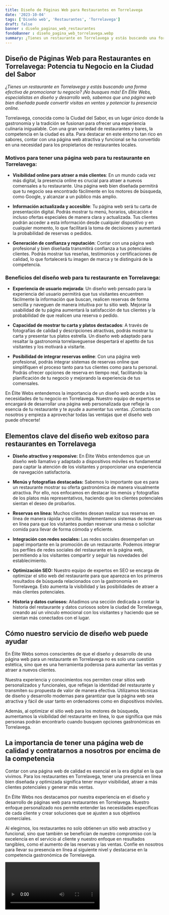 ```yaml
---
title: Diseño de Páginas Web para Restaurantes en Torrelavega
date: '2023-10-04'
tags: ['Diseño web', 'Restaurantes', 'Torrelavega']
draft: false
banner : diseño_paginas_web_restaurantes
fondoBanner : diseño_pagina_web_torrelavega.webp
summary: ¿Tienes un restaurante en Torrelavega y estás buscando una forma efectiva de promocionar tu negocio? ¡No busques más! En Élite Webs, especialistas en diseño y desarrollo web, sabemos que una página web bien diseñada puede convertir visitas en ventas y potenciar tu presencia online.
---
```


## Diseño de Páginas Web para Restaurantes en Torrelavega: Potencia tu Negocio en la Ciudad del Sabor

*¿Tienes un restaurante en Torrelavega y estás buscando una forma efectiva de promocionar tu negocio? ¡No busques más! En Élite Webs, especialistas en diseño y desarrollo web, sabemos que una página web bien diseñada puede convertir visitas en ventas y potenciar tu presencia online.*

Torrelavega, conocida como la Ciudad del Sabor, es un lugar único donde la gastronomía y la tradición se fusionan para ofrecer una experiencia culinaria inigualable. Con una gran variedad de restaurantes y bares, la competencia en la ciudad es alta. Para destacar en este entorno tan rico en sabores, contar con una página web atractiva y funcional se ha convertido en una necesidad para los propietarios de restaurantes locales.

### Motivos para tener una página web para tu restaurante en Torrelavega:

- **Visibilidad online para atraer a más clientes**: En un mundo cada vez más digital, la presencia online es crucial para atraer a nuevos comensales a tu restaurante. Una página web bien diseñada permitirá que tu negocio sea encontrado fácilmente en los motores de búsqueda, como Google, y alcanzar a un público más amplio.

- **Información actualizada y accesible**: Tu página web será tu carta de presentación digital. Podrás mostrar tu menú, horarios, ubicación e incluso ofertas especiales de manera clara y actualizada. Tus clientes podrán acceder a esta información desde cualquier dispositivo y en cualquier momento, lo que facilitará la toma de decisiones y aumentará la probabilidad de reservas o pedidos.

- **Generación de confianza y reputación**: Contar con una página web profesional y bien diseñada transmitirá confianza a tus potenciales clientes. Podrás mostrar tus reseñas, testimonios y certificaciones de calidad, lo que fortalecerá tu imagen de marca y te distinguirá de la competencia.

### Beneficios del diseño web para tu restaurante en Torrelavega:

- **Experiencia de usuario mejorada**: Un diseño web pensado para la experiencia del usuario permitirá que tus visitantes encuentren fácilmente la información que buscan, realicen reservas de forma sencilla y naveguen de manera intuitiva por tu sitio web. Mejorar la usabilidad de tu página aumentará la satisfacción de tus clientes y la probabilidad de que realicen una reserva o pedido.

- **Capacidad de mostrar tu carta y platos destacados**: A través de fotografías de calidad y descripciones atractivas, podrás mostrar tu carta y presentar tus platos estrella. Un diseño web adaptado para resaltar la gastronomía torrelaveguense despertará el apetito de tus visitantes y los motivará a visitarte.

- **Posibilidad de integrar reservas online**: Con una página web profesional, podrás integrar sistemas de reservas online que simplifiquen el proceso tanto para tus clientes como para tu personal. Podrás ofrecer opciones de reserva en tiempo real, facilitando la planificación de tu negocio y mejorando la experiencia de tus comensales.

En Élite Webs entendemos la importancia de un diseño web acorde a las necesidades de tu negocio en Torrelavega. Nuestro equipo de expertos se encargará de desarrollar una página web personalizada que refleje la esencia de tu restaurante y te ayude a aumentar tus ventas. ¡Contacta con nosotros y empieza a aprovechar todas las ventajas que el diseño web puede ofrecerte!

<GifSeo />

<Cta />

## Elementos clave del diseño web exitoso para restaurantes en Torrelavega

- **Diseño atractivo y responsive:** En Élite Webs entendemos que un diseño web llamativo y adaptado a dispositivos móviles es fundamental para captar la atención de los visitantes y proporcionar una experiencia de navegación satisfactoria.

- **Menús y fotografías destacadas:** Sabemos lo importante que es para un restaurante mostrar su oferta gastronómica de manera visualmente atractiva. Por ello, nos enfocamos en destacar los menús y fotografías de los platos más representativos, haciendo que los clientes potenciales sientan el deseo de probarlos.

- **Reservas en línea:** Muchos clientes desean realizar sus reservas en línea de manera rápida y sencilla. Implementamos sistemas de reservas en línea para que los visitantes puedan reservar una mesa o solicitar comida para llevar de forma cómoda y eficiente.

- **Integración con redes sociales:** Las redes sociales desempeñan un papel importante en la promoción de un restaurante. Podemos integrar los perfiles de redes sociales del restaurante en la página web, permitiendo a los visitantes compartir y seguir las novedades del establecimiento.

- **Optimización SEO:** Nuestro equipo de expertos en SEO se encarga de optimizar el sitio web del restaurante para que aparezca en los primeros resultados de búsqueda relacionados con la gastronomía en Torrelavega. Esto aumenta la visibilidad y las posibilidades de atraer a más clientes potenciales.

- **Historia y datos curiosos:** Añadimos una sección dedicada a contar la historia del restaurante y datos curiosos sobre la ciudad de Torrelavega, creando así un vínculo emocional con los visitantes y haciendo que se sientan más conectados con el lugar.

## Cómo nuestro servicio de diseño web puede ayudar

En Élite Webs somos conscientes de que el diseño y desarrollo de una página web para un restaurante en Torrelavega no es solo una cuestión estética, sino que es una herramienta poderosa para aumentar las ventas y atraer a nuevos clientes.

Nuestra experiencia y conocimientos nos permiten crear sitios web personalizados y funcionales, que reflejan la identidad del restaurante y transmiten su propuesta de valor de manera efectiva. Utilizamos técnicas de diseño y desarrollo modernas para garantizar que la página web sea atractiva y fácil de usar tanto en ordenadores como en dispositivos móviles.

Además, al optimizar el sitio web para los motores de búsqueda, aumentamos la visibilidad del restaurante en línea, lo que significa que más personas podrán encontrarlo cuando busquen opciones gastronómicas en Torrelavega.

## La importancia de tener una página web de calidad y contratarnos a nosotros por encima de la competencia

Contar con una página web de calidad es esencial en la era digital en la que vivimos. Para los restaurantes en Torrelavega, tener una presencia en línea bien diseñada y optimizada significa tener mayor visibilidad, atraer a más clientes potenciales y generar más ventas.

En Élite Webs nos destacamos por nuestra experiencia en el diseño y desarrollo de páginas web para restaurantes en Torrelavega. Nuestro enfoque personalizado nos permite entender las necesidades específicas de cada cliente y crear soluciones que se ajusten a sus objetivos comerciales.

Al elegirnos, los restaurantes no solo obtienen un sitio web atractivo y funcional, sino que también se benefician de nuestro compromiso con la excelencia en el servicio al cliente y nuestro enfoque en resultados tangibles, como el aumento de las reservas y las ventas. Confíe en nosotros para llevar su presencia en línea al siguiente nivel y destacarse en la competencia gastronómica de Torrelavega.

<Video />

<CtaBot job='Restaurantes' city='Torrelavega'/>

<Gmaps query='Torrelavega+españa+maps' />
